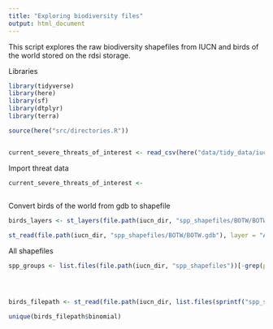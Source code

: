```yaml
---
title: "Exploring biodiversity files"
output: html_document
---
```


This script explores the raw biodiversity shapefiles from IUCN and birds of the world stored on the rdsi storage.

Libraries
```r

library(tidyverse)
library(here)
library(sf)
library(dtplyr)
library(terra)

source(here("src/directories.R"))


current_severe_threats_of_interest <- read_csv(here("data/tidy_data/iucn/current_severe_threats_of_interest.csv"))

```

Import threat data
```r

current_severe_threats_of_interest <- 
  

```



Convert birds of the world from gdb to shapefile
```r

birds_layers <- st_layers(file.path(iucn_dir, "spp_shapefiles/BOTW/BOTW.gdb"))

st_read(file.path(iucn_dir, "spp_shapefiles/BOTW/BOTW.gdb"), layer = "All_Species", METHOD = )

```




All shapefiles 
```r
spp_groups <- list.files(file.path(iucn_dir, "spp_shapefiles"))[-grep(pattern = "BOTW", list.files(file.path(iucn_dir, "spp_shapefiles")))] #excluding birds of the wo




birds_filepath <- st_read(file.path(iucn_dir, list.files(sprintf("spp_shapefiles/$s", this_spp_group, pattern )

unique(birds_filepath$binomial)



```

